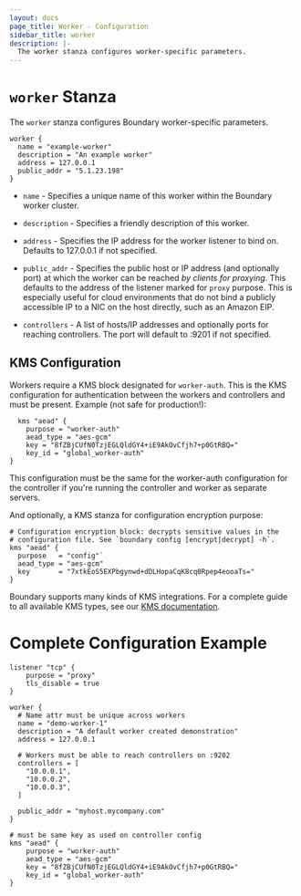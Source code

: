 ```yaml
---
layout: docs
page_title: Worker - Configuration
sidebar_title: worker
description: |-
  The worker stanza configures worker-specific parameters.
---
```


# `worker` Stanza

The `worker` stanza configures Boundary worker-specific parameters.

```hcl
worker {
  name = "example-worker"
  description = "An example worker"
  address = 127.0.0.1
  public_addr = "5.1.23.198"
}
```

- `name` - Specifies a unique name of this worker within the Boundary worker
cluster.

- `description` - Specifies a friendly description of this worker.

- `address` - Specifies the IP address for the worker listener to bind on. Defaults to
127.0.0.1 if not specified.

- `public_addr` - Specifies the public host or IP address (and optionally port)
at which the worker can be reached _by clients for proxying_. This defaults to
the address of the listener marked for `proxy` purpose. This is especially
useful for cloud environments that do not bind a publicly accessible IP to a NIC
on the host directly, such as an Amazon EIP.

- `controllers` - A list of hosts/IP addresses and optionally ports for reaching
controllers. The port will default to :9201 if not specified.

## KMS Configuration

Workers require a KMS block designated for `worker-auth`. This is the KMS configuration for
authentication between the workers and controllers and must be present. Example (not safe for production!):

```hcl 
  kms "aead" {
	purpose = "worker-auth"
	aead_type = "aes-gcm"
	key = "8fZBjCUfN0TzjEGLQldGY4+iE9AkOvCfjh7+p0GtRBQ="
	key_id = "global_worker-auth"
}
```

This configuration must be the same for the worker-auth configuration for the controller if you're 
running the controller and worker as separate servers.

And optionally, a KMS stanza for configuration encryption purpose:

```hcl
# Configuration encryption block: decrypts sensitive values in the 
# configuration file. See `boundary config [encrypt|decrypt] -h`.
kms "aead" {
  purpose   = "config"`
  aead_type = "aes-gcm"
  key       = "7xtkEoS5EXPbgynwd+dDLHopaCqK8cq0Rpep4eooaTs="
}
```

Boundary supports many kinds of KMS integrations. For a complete guide to all available
KMS types, see our [KMS documentation](/docs/configuration/kms). 

# Complete Configuration Example

```hcl
listener "tcp" {
	purpose = "proxy"
	tls_disable = true
}

worker {
  # Name attr must be unique across workers
  name = "demo-worker-1"
  description = "A default worker created demonstration"
  address = 127.0.0.1

  # Workers must be able to reach controllers on :9202
  controllers = [
    "10.0.0.1",
    "10.0.0.2",
    "10.0.0.3",
  ]

  public_addr = "myhost.mycompany.com"
}

# must be same key as used on controller config
kms "aead" {
	purpose = "worker-auth"
	aead_type = "aes-gcm"
	key = "8fZBjCUfN0TzjEGLQldGY4+iE9AkOvCfjh7+p0GtRBQ="
	key_id = "global_worker-auth"
}
```
